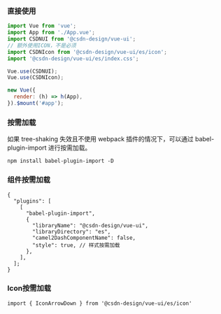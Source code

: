 
<Meta title="使用" />

<h3>直接使用</h3>

```javascript
import Vue from 'vue';
import App from './App.vue';
import CSDNUI from '@csdn-design/vue-ui';
// 额外使用ICON，不是必须
import CSDNIcon from '@csdn-design/vue-ui/es/icon';
import '@csdn-design/vue-ui/es/index.css';

Vue.use(CSDNUI);
Vue.use(CSDNIcon);

new Vue({
  render: (h) => h(App),
}).$mount('#app');
```

<h3>按需加载</h3>

<p>如果 tree-shaking 失效且不使用 webpack 插件的情况下，可以通过 babel-plugin-import 进行按需加载。</p>

<code>npm install babel-plugin-import -D</code>

<h3>组件按需加载</h3>

```
{
  "plugins": [
    [
      "babel-plugin-import",
      {
        "libraryName": "@csdn-design/vue-ui",
        "libraryDirectory": "es",
        "camel2DashComponentName": false,
        "style": true, // 样式按需加载
      },
    ],
  ];
}
```

<h3>Icon按需加载</h3>

```
import { IconArrowDown } from '@csdn-design/vue-ui/es/icon'
```
